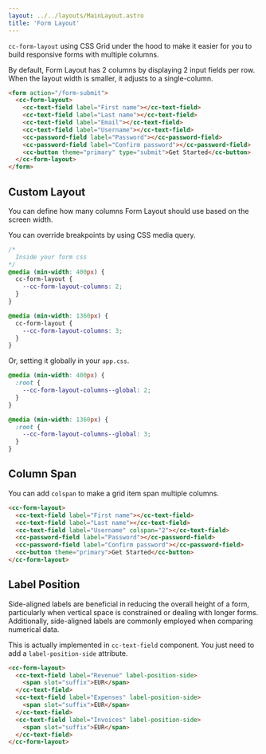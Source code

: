 ```yaml
---
layout: ../../layouts/MainLayout.astro
title: 'Form Layout'
---
```


`cc-form-layout` using CSS Grid under the hood to make it easier for you to build responsive forms with multiple columns.

By default, Form Layout has 2 columns by displaying 2 input fields per row. When the layout width is smaller, it adjusts to a single-column.

<ComponentPreview
  client:load
  component='
    <form action="/form-submit">
      <cc-form-layout>
        <cc-text-field label="First name"></cc-text-field>
        <cc-text-field label="Last name"></cc-text-field>
        <cc-text-field label="Email"></cc-text-field>
        <cc-text-field label="Username"></cc-text-field>
        <cc-password-field label="Password"></cc-password-field>
        <cc-password-field label="Confirm password"></cc-password-field>
        <cc-button theme="primary" type="submit">Get Started</cc-button>
      </cc-form-layout>
    </form>
  '
  style="display: block;"
/>

```html
<form action="/form-submit">
  <cc-form-layout>
    <cc-text-field label="First name"></cc-text-field>
    <cc-text-field label="Last name"></cc-text-field>
    <cc-text-field label="Email"></cc-text-field>
    <cc-text-field label="Username"></cc-text-field>
    <cc-password-field label="Password"></cc-password-field>
    <cc-password-field label="Confirm password"></cc-password-field>
    <cc-button theme="primary" type="submit">Get Started</cc-button>
  </cc-form-layout>
</form>
```

## Custom Layout

You can define how many columns Form Layout should use based on the screen width.

You can override breakpoints by using CSS media query.

```css
/*
  Inside your form css
*/
@media (min-width: 400px) {
  cc-form-layout {
    --cc-form-layout-columns: 2;
  }
}

@media (min-width: 1360px) {
  cc-form-layout {
    --cc-form-layout-columns: 3;
  }
}
```

Or, setting it globally in your `app.css`.

```css
@media (min-width: 400px) {
  :root {
    --cc-form-layout-columns--global: 2;
  }
}

@media (min-width: 1360px) {
  :root {
    --cc-form-layout-columns--global: 3;
  }
}
```

## Column Span

You can add `colspan` to make a grid item span multiple columns.

<ComponentPreview
  client:load
  component='
    <cc-form-layout>
      <cc-text-field label="First name"></cc-text-field>
      <cc-text-field label="Last name"></cc-text-field>
      <cc-text-field label="Username" colspan="2"></cc-text-field>
      <cc-password-field label="Password"></cc-password-field>
      <cc-password-field label="Confirm password"></cc-password-field>
      <cc-button theme="primary">Get Started</cc-button>
    </cc-form-layout>
  '
  style="display: block;"
/>

```html
<cc-form-layout>
  <cc-text-field label="First name"></cc-text-field>
  <cc-text-field label="Last name"></cc-text-field>
  <cc-text-field label="Username" colspan="2"></cc-text-field>
  <cc-password-field label="Password"></cc-password-field>
  <cc-password-field label="Confirm password"></cc-password-field>
  <cc-button theme="primary">Get Started</cc-button>
</cc-form-layout>
```

## Label Position

Side-aligned labels are beneficial in reducing the overall height of a form, particularly when vertical space is constrained or dealing with longer forms. Additionally, side-aligned labels are commonly employed when comparing numerical data.

This is actually implemented in `cc-text-field` component. You just need to add a `label-position-side` attribute.

<ComponentPreview
  client:load
  component='
    <cc-form-layout>
      <cc-text-field label="Revenue" label-position-side>
        <span slot="suffix">EUR</span>
      </cc-text-field>
      <cc-text-field label="Expenses" label-position-side>
        <span slot="suffix">EUR</span>
      </cc-text-field>
      <cc-text-field label="Invoices" label-position-side>
        <span slot="suffix">EUR</span>
      </cc-text-field>
    </cc-form-layout>
  '
  style="display: block;"
/>

```html
<cc-form-layout>
  <cc-text-field label="Revenue" label-position-side>
    <span slot="suffix">EUR</span>
  </cc-text-field>
  <cc-text-field label="Expenses" label-position-side>
    <span slot="suffix">EUR</span>
  </cc-text-field>
  <cc-text-field label="Invoices" label-position-side>
    <span slot="suffix">EUR</span>
  </cc-text-field>
</cc-form-layout>
```
